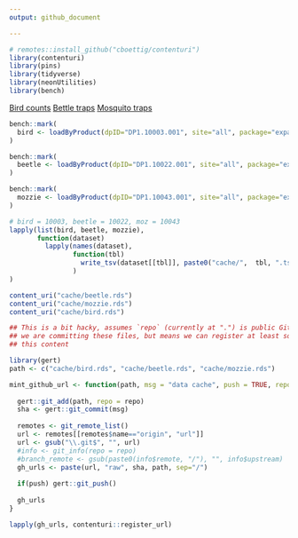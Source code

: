 ```yaml
---
output: github_document

---
```





```r
# remotes::install_github("cboettig/contenturi")
library(contenturi)
library(pins)
library(tidyverse)
library(neonUtilities)
library(bench)
```

[Bird counts](https://data.neonscience.org/data-products/DP1.10003.001)
[Bettle traps](https://data.neonscience.org/data-products/DP1.10022.001)
[Mosquito traps](https://data.neonscience.org/data-products/DP1.10043.001)

```r
bench::mark(
  bird <- loadByProduct(dpID="DP1.10003.001", site="all", package="expanded", check.size = FALSE)
)
```

```r
bench::mark(
  beetle <- loadByProduct(dpID="DP1.10022.001", site="all", package="expanded", check.size = FALSE)
)
```

```r
bench::mark(
  mozzie <- loadByProduct(dpID="DP1.10043.001", site="all", package="expanded", check.size = FALSE)
)
```


```r
# bird = 10003, beetle = 10022, moz = 10043
lapply(list(bird, beetle, mozzie), 
       function(dataset) 
         lapply(names(dataset), 
                function(tbl) 
                  write_tsv(dataset[[tbl]], paste0("cache/",  tbl, ".tsv.gz"))
                )
)

```

```r
content_uri("cache/beetle.rds")
content_uri("cache/mozzie.rds")
content_uri("cache/bird.rds")

```

```r
## This is a bit hacky, assumes `repo` (currently at ".") is public GitHub repository where
## we are committing these files, but means we can register at least some temporary URLs for 
## this content

library(gert)
path <- c("cache/bird.rds", "cache/beetle.rds", "cache/mozzie.rds")

mint_github_url <- function(path, msg = "data cache", push = TRUE, repo = "."){
  
  gert::git_add(path, repo = repo)
  sha <- gert::git_commit(msg)
  
  remotes <- git_remote_list()
  url <- remotes[[remotes$name=="origin", "url"]]
  url <- gsub("\\.git$", "", url)
  #info <- git_info(repo = repo)
  #branch_remote <- gsub(paste0(info$remote, "/"), "", info$upstream)
  gh_urls <- paste(url, "raw", sha, path, sep="/")
  
  if(push) gert::git_push()
  
  gh_urls
}

lapply(gh_urls, contenturi::register_url)

```
